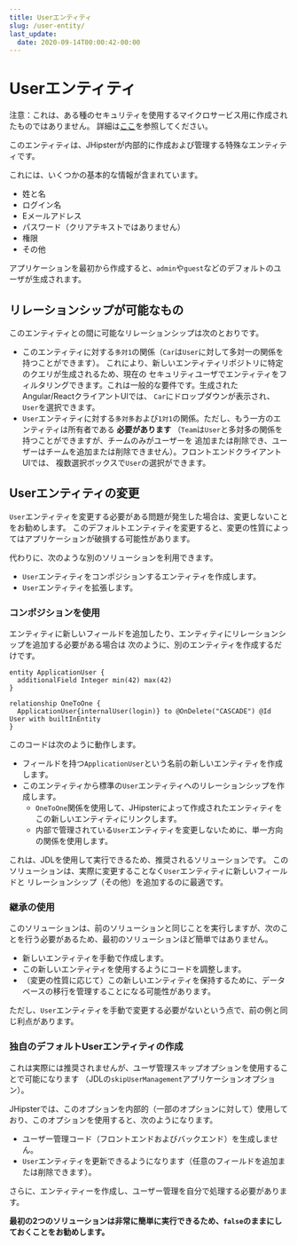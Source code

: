 ```yaml
---
title: Userエンティティ
slug: /user-entity/
last_update:
  date: 2020-09-14T00:00:42-00:00
---
```


# <i class="fa fa-user"></i> Userエンティティ

注意：これは、ある種のセキュリティを使用するマイクロサービス用に作成されたものではありません。
詳細は<a href="/creating-microservices/">ここ</a>を参照してください。

このエンティティは、JHipsterが内部的に作成および管理する特殊なエンティティです。

これには、いくつかの基本的な情報が含まれています。
- 姓と名
- ログイン名
- Eメールアドレス
- パスワード（クリアテキストではありません）
- 権限
- その他

アプリケーションを最初から作成すると、`admin`や`guest`などのデフォルトのユーザが生成されます。

## リレーションシップが可能なもの

このエンティティとの間に可能なリレーションシップは次のとおりです。
  - このエンティティに対する`多対1`の関係（`Car`は`User`に対して多対一の関係を持つことができます）。
    これにより、新しいエンティティリポジトリに特定のクエリが生成されるため、現在の
    セキュリティユーザでエンティティをフィルタリングできます。これは一般的な要件です。生成されたAngular/ReactクライアントUIでは、
    `Car`にドロップダウンが表示され、`User`を選択できます。
  - `User`エンティティに対する`多対多`および`1対1`の関係。ただし、もう一方のエンティティは所有者である __必要があります__ 
    （`Team`は`User`と多対多の関係を持つことができますが、チームのみがユーザーを
    追加または削除でき、ユーザーはチームを追加または削除できません）。フロントエンドクライアントUIでは、
    複数選択ボックスで`User`の選択ができます。

## Userエンティティの変更

`User`エンティティを変更する必要がある問題が発生した場合は、変更しないことをお勧めします。
このデフォルトエンティティを変更すると、変更の性質によってはアプリケーションが破損する可能性があります。

代わりに、次のような別のソリューションを利用できます。
  - `User`エンティティをコンポジションするエンティティを作成します。
  - `User`エンティティを拡張します。

### コンポジションを使用

エンティティに新しいフィールドを追加したり、エンティティにリレーションシップを追加する必要がある場合は
次のように、別のエンティティを作成するだけです。

```jdl
entity ApplicationUser {
  additionalField Integer min(42) max(42)
}

relationship OneToOne {
  ApplicationUser{internalUser(login)} to @OnDelete("CASCADE") @Id User with builtInEntity
}
```

このコードは次のように動作します。
  - フィールドを持つ`ApplicationUser`という名前の新しいエンティティを作成します。
  - このエンティティから標準の`User`エンティティへのリレーションシップを作成します。
    - `OneToOne`関係を使用して、JHipsterによって作成されたエンティティをこの新しいエンティティにリンクします。
    - 内部で管理されている`User`エンティティを変更しないために、単一方向の関係を使用します。

これは、JDLを使用して実行できるため、推奨されるソリューションです。
このソリューションは、実際に変更することなく`User`エンティティに新しいフィールドと
リレーションシップ（その他）を追加するのに最適です。

### 継承の使用

このソリューションは、前のソリューションと同じことを実行しますが、次のことを行う必要があるため、最初のソリューションほど簡単ではありません。
  - 新しいエンティティを手動で作成します。
  - この新しいエンティティを使用するようにコードを調整します。
  - （変更の性質に応じて）この新しいエンティティを保持するために、データベースの移行を管理することになる可能性があります。

ただし、`User`エンティティを手動で変更する必要がないという点で、前の例と同じ利点があります。

### 独自のデフォルトUserエンティティの作成

これは実際には推奨されませんが、ユーザ管理スキップオプションを使用することで可能になります
（JDLの`skipUserManagement`アプリケーションオプション）。

JHipsterでは、このオプションを内部的（一部のオプションに対して）使用しており、このオプションを使用すると、次のようになります。
  - ユーザー管理コード（フロントエンドおよびバックエンド）を生成しません。
  - `User`エンティティを更新できるようになります（任意のフィールドを追加または削除できます）。

さらに、エンティティーを作成し、ユーザー管理を自分で処理する必要があります。

**最初の2つのソリューションは非常に簡単に実行できるため、`false`のままにしておくことをお勧めします。**

